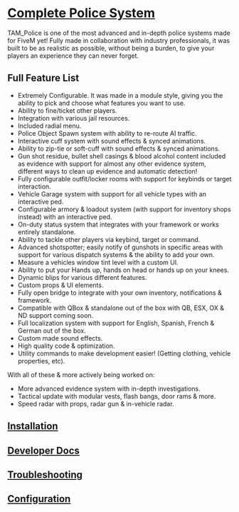 
# [Complete Police System](https://fivem.threeamigos.shop/package/6725028)
TAM_Police is one of the most advanced and in-depth police systems made for FiveM yet! Fully made in collaboration with industry professionals, it was built to be as realistic as possible, without being a burden, to give your players an experience they can never forget.

## Full Feature List

- Extremely Configurable. It was made in a module style, giving you the ability to pick and choose what features you want to use.
- Ability to fine/ticket other players.
- Integration with various jail resources.
- Included radial menu.
- Police Object Spawn system with ability to re-route AI traffic.
- Interactive cuff system with sound effects & synced animations.
- Ability to zip-tie or soft-cuff with sound effects & synced animations.
- Gun shot residue, bullet shell casings & blood alcohol content included as evidence with support for almost any other evidence system, different ways to clean up evidence and automatic detection!
- Fully configurable outfit/locker rooms with support for keybinds or target interaction.
- Vehicle Garage system with support for all vehicle types with an interactive ped.
- Configurable armory & loadout system (with support for inventory shops instead) with an interactive ped.
- On-duty status system that integrates with your framework or works entirely standalone.
- Ability to tackle other players via keybind, target or command.
- Advanced shotspotter; easily notify of gunshots in specific areas with support for various dispatch systems & the ability to add your own.
- Measure a vehicles window tint level with a custom UI.
- Ability to put your Hands up, hands on head or hands up on your knees.
- Dynamic blips for various different features.
- Custom props & UI elements.
- Fully open bridge to integrate with your own inventory, notifications & framework.
- Compatible with QBox & standalone out of the box with QB, ESX, OX & ND support coming soon.
- Full localization system with support for English, Spanish, French & German out of the box. 
- Custom made sound effects.
- High quality code & optimization.
- Utility commands to make development easier! (Getting clothing, vehicle properties, etc).

With all of these & more actively being worked on:

- More advanced evidence system with in-depth investigations.
- Tactical update with modular vests, flash bangs, door rams & more.
- Speed radar with props, radar gun & in-vehicle radar.

## [Installation](/resources/police/installation)
## [Developer Docs](/resources/police/developers)
## [Troubleshooting](/resources/police/troubleshooting)
## [Configuration](/resources/police/configuration)